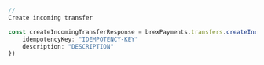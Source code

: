 ```typescript index.ts
// 
Create incoming transfer

const createIncomingTransferResponse = brexPayments.transfers.createIncomingTransfer({
    idempotencyKey: "IDEMPOTENCY-KEY"
    description: "DESCRIPTION"
})
```